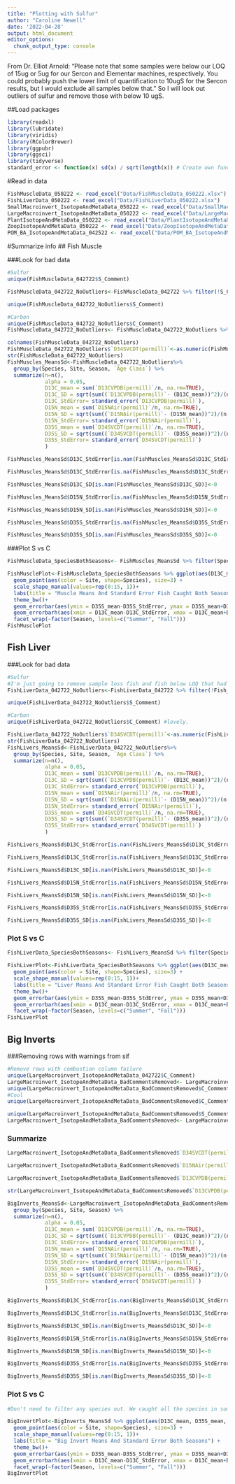 ```yaml
---
title: "Plotting with Sulfur"
author: "Caroline Newell"
date: '2022-04-28'
output: html_document
editor_options: 
  chunk_output_type: console
---
```

From Dr. Elliot Arnold: "Please note that some samples were below our LOQ of 15ug or 5ug for our Sercon and Elementar machines, respectively. You could probably push the lower limit of quantification to 10ugS for the Sercon results, but I would exclude all samples below that."
So I will look out outliers of sulfur and remove those with below 10 ugS.

 
##Load packages
```r
library(readxl)
library(lubridate)
library(viridis)
library(RColorBrewer)
library(ggpubr)
library(ggsci)
library(tidyverse)
standard_error <- function(x) sd(x) / sqrt(length(x)) # Create own function
```

#Read in data
```r
FishMuscleData_050222 <- read_excel("Data/FishMuscleData_050222.xlsx")
FishLiverData_050222 <- read_excel("Data/FishLiverData_050222.xlsx")
SmallMacroinvert_IsotopeAndMetaData_050222 <- read_excel("Data/SmallMacroinvert_IsotopeAndMetaData_050222.xlsx")
LargeMacroinvert_IsotopeAndMetaData_050222 <- read_excel("Data/LargeMacroinvert_IsotopeAndMetaData_050222.xlsx")
PlantIsotopeAndMetaData_050222 <- read_excel("Data/PlantIsotopeAndMetaData_050222.xlsx")
ZoopIsotopeAndMetaData_050222 <- read_excel("Data/ZoopIsotopeAndMetaData_050222.xlsx")
POM_BA_IsotopeAndMetaData_042522 <- read_excel("Data/POM_BA_IsotopeAndMetaData_042522.xlsx")
```

#Summarize info
## Fish Muscle

###Look for bad data
```r
#Sulfur
unique(FishMuscleData_042722$S_Comment)

FishMuscleData_042722_NoOutliers<-FishMuscleData_042722 %>% filter(!S_Comment %in% c("No signal", "H5 and H6 fell in together"))

unique(FishMuscleData_042722_NoOutliers$S_Comment)

#Carbon
unique(FishMuscleData_042722_NoOutliers$C_Comment)
FishMuscleData_042722_NoOutliers<- FishMuscleData_042722_NoOutliers %>% filter(!C_Comment == "H3-H6 could be mixed up")
```

```r
colnames(FishMuscleData_042722_NoOutliers)
FishMuscleData_042722_NoOutliers$`D34SVCDT(permill)`<-as.numeric(FishMuscleData_042722_NoOutliers$`D34SVCDT(permill)`)
str(FishMuscleData_042722_NoOutliers)
FishMuscles_MeansSd<-FishMuscleData_042722_NoOutliers%>% 
  group_by(Species, Site, Season, `Age Class`) %>% 
  summarize(n=n(),
            alpha = 0.05,
            D13C_mean = sum(`D13CVPDB(permill)`/n, na.rm=TRUE), 
            D13C_SD = sqrt(sum((`D13CVPDB(permill)`- (D13C_mean))^2)/(n-1)),
            D13C_StdError= standard_error(`D13CVPDB(permill)`),
            D15N_mean = sum(`D15NAir(permill)`/n, na.rm=TRUE),
            D15N_SD = sqrt(sum((`D15NAir(permill)`- (D15N_mean))^2)/(n-1)),
            D15N_StdError= standard_error(`D15NAir(permill)`),
            D35S_mean = sum(`D34SVCDT(permill)`/n, na.rm=TRUE),
            D35S_SD = sqrt(sum((`D34SVCDT(permill)`- (D35S_mean))^2)/(n-1)),
            D35S_StdError= standard_error(`D34SVCDT(permill)`)
            )

FishMuscles_MeansSd$D13C_StdError[is.nan(FishMuscles_MeansSd$D13C_StdError)]<-0

FishMuscles_MeansSd$D13C_StdError[is.na(FishMuscles_MeansSd$D13C_StdError)]<-0

FishMuscles_MeansSd$D13C_SD[is.nan(FishMuscles_MeansSd$D13C_SD)]<-0

FishMuscles_MeansSd$D15N_StdError[is.na(FishMuscles_MeansSd$D15N_StdError)]<-0

FishMuscles_MeansSd$D15N_SD[is.nan(FishMuscles_MeansSd$D15N_SD)]<-0

FishMuscles_MeansSd$D35S_StdError[is.na(FishMuscles_MeansSd$D35S_StdError)]<-0

FishMuscles_MeansSd$D35S_SD[is.nan(FishMuscles_MeansSd$D35S_SD)]<-0

```


###Plot S vs C
```r
FishMuscleData_SpeciesBothSeasons<- FishMuscles_MeansSd %>% filter(Species %in% c("SCP", "ST",  "TP",  "SB",  "YFG", "SKG", "SG"))

FishMusclePlot<-FishMuscleData_SpeciesBothSeasons %>% ggplot(aes(D13C_mean, D35S_mean, color= Site)) + 
  geom_point(aes(color = Site, shape=Species), size=3) + 
  scale_shape_manual(values=rep(0:15, 1))+
  labs(title = "Muscle Means And Standard Error Fish Caught Both Seasons") +
  theme_bw()+ 
  geom_errorbar(aes(ymin = D35S_mean-D35S_StdError, ymax = D35S_mean+D35S_StdError))+
  geom_errorbarh(aes(xmin = D13C_mean-D13C_StdError, xmax = D13C_mean+D13C_StdError)) + 
  facet_wrap(~factor(Season, levels=c("Summer", "Fall")))
FishMusclePlot
```

## Fish Liver
###Look for bad data
```r
#Sulfur
#I'm just going to remove sample loss fish and fish below LOQ that had below 10 ug because Dr. Arnold said it was okay.
FishLiverData_042722_NoOutliers<-FishLiverData_042722 %>% filter(!Fish_Number == 653, !S_Comment == "sample loss")

unique(FishLiverData_042722_NoOutliers$S_Comment)

#Carbon
unique(FishLiverData_042722_NoOutliers$C_Comment) #lovely.
```

```r
FishLiverData_042722_NoOutliers$`D34SVCDT(permill)`<-as.numeric(FishLiverData_042722_NoOutliers$`D34SVCDT(permill)`)
str(FishLiverData_042722_NoOutliers)
FishLivers_MeansSd<-FishLiverData_042722_NoOutliers%>% 
  group_by(Species, Site, Season, `Age Class`) %>% 
  summarize(n=n(),
            alpha = 0.05,
            D13C_mean = sum(`D13CVPDB(permill)`/n, na.rm=TRUE), 
            D13C_SD = sqrt(sum((`D13CVPDB(permill)`- (D13C_mean))^2)/(n-1)),
            D13C_StdError= standard_error(`D13CVPDB(permill)`),
            D15N_mean = sum(`D15NAir(permill)`/n, na.rm=TRUE),
            D15N_SD = sqrt(sum((`D15NAir(permill)`- (D15N_mean))^2)/(n-1)),
            D15N_StdError= standard_error(`D15NAir(permill)`),
            D35S_mean = sum(`D34SVCDT(permill)`/n, na.rm=TRUE),
            D35S_SD = sqrt(sum((`D34SVCDT(permill)`- (D35S_mean))^2)/(n-1)),
            D35S_StdError= standard_error(`D34SVCDT(permill)`)
            )

FishLivers_MeansSd$D13C_StdError[is.nan(FishLivers_MeansSd$D13C_StdError)]<-0

FishLivers_MeansSd$D13C_StdError[is.na(FishLivers_MeansSd$D13C_StdError)]<-0

FishLivers_MeansSd$D13C_SD[is.nan(FishLivers_MeansSd$D13C_SD)]<-0

FishLivers_MeansSd$D15N_StdError[is.na(FishLivers_MeansSd$D15N_StdError)]<-0

FishLivers_MeansSd$D15N_SD[is.nan(FishLivers_MeansSd$D15N_SD)]<-0

FishLivers_MeansSd$D35S_StdError[is.na(FishLivers_MeansSd$D35S_StdError)]<-0

FishLivers_MeansSd$D35S_SD[is.nan(FishLivers_MeansSd$D35S_SD)]<-0
```

### Plot S vs C
```r
FishLiverData_SpeciesBothSeasons<- FishLivers_MeansSd %>% filter(Species %in% c("SB",  "ST",  "YFG", "SG",  "SCP", "SKG", "TP"))

FishLiverPlot<-FishLiverData_SpeciesBothSeasons %>% ggplot(aes(D13C_mean, D35S_mean, color= Site)) + 
  geom_point(aes(color = Site, shape=Species), size=3) + 
  scale_shape_manual(values=rep(0:15, 1))+
  labs(title = "Liver Means And Standard Error Fish Caught Both Seasons") +
  theme_bw()+ 
  geom_errorbar(aes(ymin = D35S_mean-D35S_StdError, ymax = D35S_mean+D35S_StdError))+
  geom_errorbarh(aes(xmin = D13C_mean-D13C_StdError, xmax = D13C_mean+D13C_StdError)) + 
  facet_wrap(~factor(Season, levels=c("Summer", "Fall")))
FishLiverPlot
```

## Big Inverts
###Removing rows with warnings from sif
```r
#Remove rows with combustion column failure
unique(LargeMacroinvert_IsotopeAndMetaData_042722$C_Comment)
LargeMacroinvert_IsotopeAndMetaData_BadCommentsRemoved<- LargeMacroinvert_IsotopeAndMetaData_042722 %>% filter(NComment %in% c("Remaining samples moved to another run", "NA"))
unique(LargeMacroinvert_IsotopeAndMetaData_BadCommentsRemoved$C_Comment)
#Cool
unique(LargeMacroinvert_IsotopeAndMetaData_BadCommentsRemoved$C_Comment)

unique(LargeMacroinvert_IsotopeAndMetaData_BadCommentsRemoved$S_Comment)
LargeMacroinvert_IsotopeAndMetaData_BadCommentsRemoved<- LargeMacroinvert_IsotopeAndMetaData_BadCommentsRemoved %>% filter(S_Comment %in% "NA")
```

### Summarize
```r
LargeMacroinvert_IsotopeAndMetaData_BadCommentsRemoved$`D34SVCDT(permill)`<-as.numeric(LargeMacroinvert_IsotopeAndMetaData_BadCommentsRemoved$`D34SVCDT(permill)`)

LargeMacroinvert_IsotopeAndMetaData_BadCommentsRemoved$`D15NAir(permill)`<-as.numeric(LargeMacroinvert_IsotopeAndMetaData_BadCommentsRemoved$`D15NAir(permill)`)

LargeMacroinvert_IsotopeAndMetaData_BadCommentsRemoved$`D13CVPDB(permill)`<-as.numeric(LargeMacroinvert_IsotopeAndMetaData_BadCommentsRemoved$`D13CVPDB(permill)`)

str(LargeMacroinvert_IsotopeAndMetaData_BadCommentsRemoved$`D13CVPDB(permill)`)

BigInverts_MeansSd<-LargeMacroinvert_IsotopeAndMetaData_BadCommentsRemoved%>% 
  group_by(Species, Site, Season) %>% 
  summarize(n=n(),
            alpha = 0.05,
            D13C_mean = sum(`D13CVPDB(permill)`/n, na.rm=TRUE), 
            D13C_SD = sqrt(sum((`D13CVPDB(permill)`- (D13C_mean))^2)/(n-1)),
            D13C_StdError= standard_error(`D13CVPDB(permill)`),
            D15N_mean = sum(`D15NAir(permill)`/n, na.rm=TRUE),
            D15N_SD = sqrt(sum((`D15NAir(permill)`- (D15N_mean))^2)/(n-1)),
            D15N_StdError= standard_error(`D15NAir(permill)`),
            D35S_mean = sum(`D34SVCDT(permill)`/n, na.rm=TRUE),
            D35S_SD = sqrt(sum((`D34SVCDT(permill)`- (D35S_mean))^2)/(n-1)),
            D35S_StdError= standard_error(`D34SVCDT(permill)`)
            )

BigInverts_MeansSd$D13C_StdError[is.nan(BigInverts_MeansSd$D13C_StdError)]<-0

BigInverts_MeansSd$D13C_StdError[is.na(BigInverts_MeansSd$D13C_StdError)]<-0

BigInverts_MeansSd$D13C_SD[is.nan(BigInverts_MeansSd$D13C_SD)]<-0

BigInverts_MeansSd$D15N_StdError[is.na(BigInverts_MeansSd$D15N_StdError)]<-0

BigInverts_MeansSd$D15N_SD[is.nan(BigInverts_MeansSd$D15N_SD)]<-0

BigInverts_MeansSd$D35S_StdError[is.na(BigInverts_MeansSd$D35S_StdError)]<-0

BigInverts_MeansSd$D35S_SD[is.nan(BigInverts_MeansSd$D35S_SD)]<-0
```

### Plot S vs C
```r
#Don't need to filter any species out. We caught all the species in summer and fall (though not for each slough)

BigInvertPlot<-BigInverts_MeansSd %>% ggplot(aes(D13C_mean, D35S_mean, color= Site)) + 
  geom_point(aes(color = Site, shape=Species), size=3) + 
  scale_shape_manual(values=rep(0:15, 1))+
  labs(title = "Big Invert Means And Standard Error Both Seasons") +
  theme_bw()+ 
  geom_errorbar(aes(ymin = D35S_mean-D35S_StdError, ymax = D35S_mean+D35S_StdError))+
  geom_errorbarh(aes(xmin = D13C_mean-D13C_StdError, xmax = D13C_mean+D13C_StdError)) + 
  facet_wrap(~factor(Season, levels=c("Summer", "Fall")))
BigInvertPlot
```